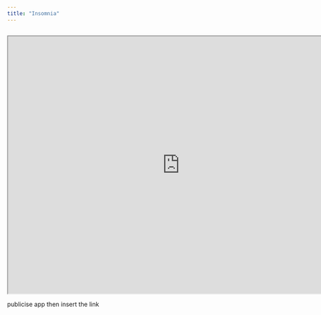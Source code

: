 ```yaml
---
title: "Insomnia"
---
```


```r

```

```{=html}
<iframe src="https://wuyutong1234.shinyapps.io/myapp/" width="800" height="600"></iframe> 
```

publicise app then insert the link
